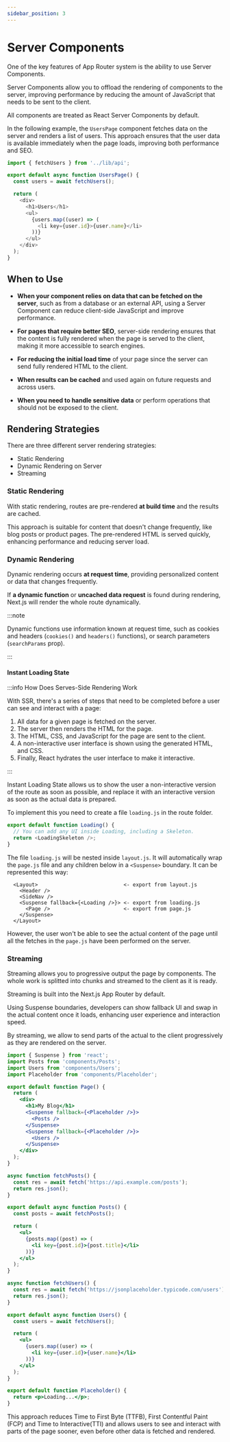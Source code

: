 ```yaml
---
sidebar_position: 3
---
```



# Server Components

One of the key features of App Router system is the ability to use Server
Components.

Server Components allow you to offload the rendering of components to the
server, improving performance by reducing the amount of JavaScript that needs to
be sent to the client.

All components are treated as React Server Components by default.

In the following example, the `UsersPage` component fetches data on the server
and renders a list of users. This approach ensures that the user data is
available immediately when the page loads, improving both performance and SEO.

```javascript title="app/users/page.js"
import { fetchUsers } from '../lib/api';

export default async function UsersPage() {
  const users = await fetchUsers();

  return (
    <div>
      <h1>Users</h1>
      <ul>
        {users.map((user) => (
          <li key={user.id}>{user.name}</li>
        ))}
      </ul>
    </div>
  );
}
```

## When to Use

- **When your component relies on data that can be fetched on the server**, such
  as from a database or an external API, using a Server Component can reduce
  client-side JavaScript and improve performance.

- **For pages that require better SEO**, server-side rendering ensures that the
  content is fully rendered when the page is served to the client, making it
  more accessible to search engines.

- **For reducing the initial load time** of your page since the server can send
  fully rendered HTML to the client.

- **When results can be cached** and used again on future requests and across
  users.

- **When you need to handle sensitive data** or perform operations that should
  not be exposed to the client.

## Rendering Strategies

There are three different server rendering strategies:

- Static Rendering
- Dynamic Rendering on Server
- Streaming

### Static Rendering

With static rendering, routes are pre-rendered **at build time** and the results
are cached.

This approach is suitable for content that doesn't change frequently, like blog
posts or product pages. The pre-rendered HTML is served quickly, enhancing
performance and reducing server load.

### Dynamic Rendering

Dynamic rendering occurs **at request time**, providing personalized content or
data that changes frequently.

If **a dynamic function** or **uncached data request** is found during
rendering, Next.js will render the whole route dynamically.

:::note

Dynamic functions use information known at request time, such as cookies and
headers (`cookies()` and `headers()` functions), or search parameters
(`searchParams` prop).

:::

#### Instant Loading State

:::info How Does Serves-Side Rendering Work

With SSR, there's a series of steps that need to be completed before a user can
see and interact with a page:

1. All data for a given page is fetched on the server.
2. The server then renders the HTML for the page.
3. The HTML, CSS, and JavaScript for the page are sent to the client.
4. A non-interactive user interface is shown using the generated HTML, and CSS.
5. Finally, React hydrates the user interface to make it interactive.

:::

Instant Loading State allows us to show the user a non-interactive version of
the route as soon as possible, and replace it with an interactive version as
soon as the actual data is prepared.

To implement this you need to create a file `loading.js` in the route folder.

```javascript
export default function Loading() {
  // You can add any UI inside Loading, including a Skeleton.
  return <LoadingSkeleton />;
}
```

The file `loading.js` will be nested inside `layout.js`. It will automatically
wrap the `page.js` file and any children below in a `<Suspense>` boundary. It
can be represented this way:

```palintext title="Component Hierarchy"
  <Layout>                            <- export from layout.js
    <Header />
    <SideNav />
    <Suspense fallback={<Loading />}> <- export from loading.js
      <Page />                        <- export from page.js
    </Suspense>
  </Layout>
```

However, the user won't be able to see the actual content of the page until all
the fetches in the `page.js` have been performed on the server.

### Streaming

Streaming allows you to progressive output the page by components. The whole
work is splitted into chunks and streamed to the client as it is ready.

Streaming is built into the Next.js App Router by default.

Using Suspense boundaries, developers can show fallback UI and swap in the
actual content once it loads, enhancing user experience and interaction speed.

By streaming, we allow to send parts of the actual to the client progressively
as they are rendered on the server.

<Tabs>

<TabItem value="app/page.js" label="app/page.js" default>

```jsx
import { Suspense } from 'react';
import Posts from 'components/Posts';
import Users from 'components/Users';
import Placeholder from 'components/Placeholder';

export default function Page() {
  return (
    <div>
      <h1>My Blog</h1>
      <Suspense fallback={<Placeholder />}>
        <Posts />
      </Suspense>
      <Suspense fallback={<Placeholder />}>
        <Users />
      </Suspense>
    </div>
  );
}
```

</TabItem>

<TabItem value="components/Posts.js" label="components/Posts.js">

```jsx
async function fetchPosts() {
  const res = await fetch('https://api.example.com/posts');
  return res.json();
}

export default async function Posts() {
  const posts = await fetchPosts();

  return (
    <ul>
      {posts.map((post) => (
        <li key={post.id}>{post.title}</li>
      ))}
    </ul>
  );
}
```

</TabItem>

<TabItem value="components/Users.js" label="components/Users.js">

```jsx
async function fetchUsers() {
  const res = await fetch('https://jsonplaceholder.typicode.com/users');
  return res.json();
}

export default async function Users() {
  const users = await fetchUsers();

  return (
    <ul>
      {users.map((user) => (
        <li key={user.id}>{user.name}</li>
      ))}
    </ul>
  );
}
```

</TabItem>

<TabItem value="components/Placeholder.js" label="components/Placeholder.js">

```jsx
export default function Placeholder() {
  return <p>Loading...</p>;
}
```

</TabItem>

</Tabs>

This approach reduces Time to First Byte (TTFB), First Contentful Paint (FCP)
and Time to Interactive(TTI) and allows users to see and interact with parts of
the page sooner, even before other data is fetched and rendered.
